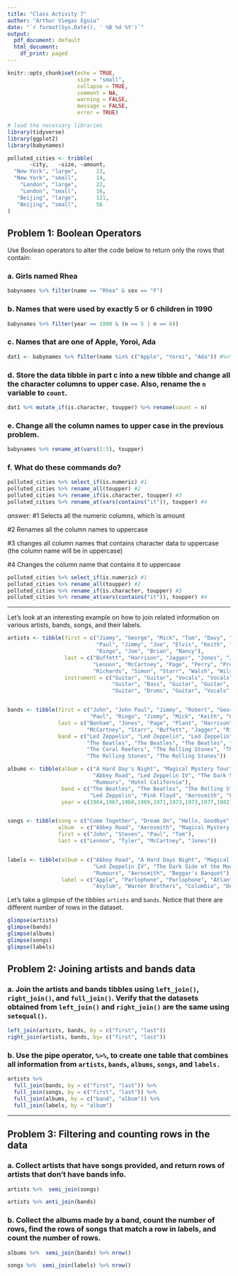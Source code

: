 ```yaml
---
title: "Class Activity 7"
author: "Arthur Viegas Eguia"
date: "`r format(Sys.Date(), ' %B %d %Y')`"
output:
  pdf_document: default
  html_document:
    df_print: paged
---
```


```r
knitr::opts_chunk$set(echo = TRUE, 
                      size = "small", 
                      collapse = TRUE, 
                      comment = NA, 
                      warning = FALSE, 
                      message = FALSE,
                      error = TRUE)

# load the necessary libraries
library(tidyverse)
library(ggplot2)
library(babynames)

polluted_cities <- tribble(
       ~city,   ~size, ~amount, 
  "New York", "large",      23,
  "New York", "small",      14,
    "London", "large",      22,
    "London", "small",      16,
   "Beijing", "large",      121,
   "Beijing", "small",      56
)

```


## Problem 1: Boolean Operators

Use Boolean operators to alter the code below to return only the rows that contain:

### a. Girls named Rhea

```r
babynames %>% filter(name == "Rhea" & sex == "F") 
```

### b. Names that were used by exactly 5 or 6 children in 1990

```r
babynames %>% filter(year == 1990 & (n == 5 | n == 6)) 


```

### c. Names that are one of Apple, Yoroi, Ada

```r
dat1 <- babynames %>% filter(name %in% c("Apple", "Yoroi", "Ada")) #%>% pull(name) %>% unique()
```

### d. Store the data tibble in part c into a new tibble and change all the character columns to upper case. Also, rename the `n` variable to `count`.

```r
dat1 %>% mutate_if(is.character, toupper) %>% rename(count = n)
```

### e. Change all the column names to upper case in the previous problem.

```r
babynames %>% rename_at(vars(1:5), toupper)

```


### f. What do these commands do?

```r
polluted_cities %>% select_if(is.numeric) #1
polluted_cities %>% rename_all(toupper) #2
polluted_cities %>% rename_if(is.character, toupper) #3
polluted_cities %>% rename_at(vars(contains("it")), toupper) #4
```

*answer:* #1 Selects all the numeric columns, which is amount

\#2 Renames all the column names to uppercase


\#3 changes all column names that contains character data to uppercase (the column name will be in uppercase)

\#4 Changes the column name that contains it to uppercase

```r
polluted_cities %>% select_if(is.numeric) #1
polluted_cities %>% rename_all(toupper) #2
polluted_cities %>% rename_if(is.character, toupper) #3
polluted_cities %>% rename_at(vars(contains("it")), toupper) #4
```



-----------------------------------------------------------------------------------

Let's look at an interesting example on how to join related information on various artists, bands, songs, and their labels.

```r
artists <- tibble(first = c("Jimmy", "George", "Mick", "Tom", "Davy", "John",
                            "Paul", "Jimmy", "Joe", "Elvis", "Keith", "Paul", 
                            "Ringo", "Joe", "Brian", "Nancy"), 
                  last = c("Buffett", "Harrison", "Jagger", "Jones", "Jones", 
                           "Lennon", "McCartney", "Page", "Perry", "Presley",
                           "Richards", "Simon", "Starr", "Walsh", "Wilson", "Wilson"), 
                  instrument = c("Guitar", "Guitar", "Vocals", "Vocals", "Vocals",
                                 "Guitar", "Bass", "Guitar", "Guitar", "Vocals", "Guitar", 
                                 "Guitar", "Drums", "Guitar", "Vocals", "Vocals"))


bands <- tibble(first = c("John", "John Paul", "Jimmy", "Robert", "George", "John", 
                          "Paul", "Ringo", "Jimmy", "Mick", "Keith", "Charlie", "Ronnie"), 
                last = c("Bonham", "Jones", "Page", "Plant", "Harrison", "Lennon",
                         "McCartney", "Starr", "Buffett", "Jagger", "Richards", "Watts", "Wood"), 
                band = c("Led Zeppelin", "Led Zeppelin", "Led Zeppelin", "Led Zeppelin",
                         "The Beatles", "The Beatles", "The Beatles", "The Beatles",
                         "The Coral Reefers", "The Rolling Stones", "The Rolling Stones",
                         "The Rolling Stones", "The Rolling Stones"))

albums <- tibble(album = c("A Hard Day's Night", "Magical Mystery Tour", "Beggar's Banquet",
                           "Abbey Road", "Led Zeppelin IV", "The Dark Side of the Moon", "Aerosmith",
                           "Rumours", "Hotel California"),
                 band = c("The Beatles", "The Beatles", "The Rolling Stones", "The Beatles", 
                          "Led Zeppelin", "Pink Floyd", "Aerosmith", "Fleetwood Mac", "Eagles"), 
                 year = c(1964,1967,1968,1969,1971,1973,1973,1977,1982))


songs <- tibble(song = c("Come Together", "Dream On", "Hello, Goodbye", "It's Not Unusual"),
                album  = c("Abbey Road", "Aerosmith", "Magical Mystery Tour", "Along Came Jones"), 
                first = c("John", "Steven", "Paul", "Tom"), 
                last = c("Lennon", "Tyler", "McCartney", "Jones"))


labels <- tibble(album = c("Abbey Road", "A Hard Days Night", "Magical Mystery Tour",
                           "Led Zeppelin IV", "The Dark Side of the Moon", "Hotel California", 
                           "Rumours", "Aerosmith", "Beggar's Banquet"), 
                 label = c("Apple", "Parlophone", "Parlophone", "Atlantic", "Harvest",
                           "Asylum", "Warner Brothers", "Columbia", "Decca"))

```


Let's take a glimpse of the tibbles `artists` and `bands`. Notice that there are different number of rows in the dataset.

```r
glimpse(artists)
glimpse(bands)
glimpse(albums)
glimpse(songs)
glimpse(labels)
```


## Problem 2: Joining artists and bands data


### a. Join the artists and bands tibbles using `left_join()`, `right_join()`, and `full_join()`. Verify that the datasets obtained from `left_join()` and `right_join()` are the same using `setequal()`.

```r
left_join(artists, bands, by = c("first", "last"))
right_join(artists, bands, by= c("first", "last"))

```

### b. Use the pipe operator, `%>%`, to create one table that combines all information from `artists`, `bands`, `albums`, `songs`, and `labels.`


```r
artists %>%
  full_join(bands, by = c("first", "last")) %>% 
  full_join(songs, by = c("first", "last")) %>% 
  full_join(albums, by = c("band", "album")) %>% 
  full_join(labels, by = "album")

```



-----------------------------------------------------------------------------------

## Problem 3: Filtering and counting rows in the data

### a. Collect artists that have songs provided, and return rows of artists that don't have bands info.

```r
artists %>%  semi_join(songs)

artists %>% anti_join(bands)
```


### b. Collect the albums made by a band, count the number of rows, find the rows of songs that match a row in labels, and count the number of rows.

```r
albums %>%  semi_join(bands) %>% nrow()

```
```r
songs %>%  semi_join(labels) %>% nrow()
```

